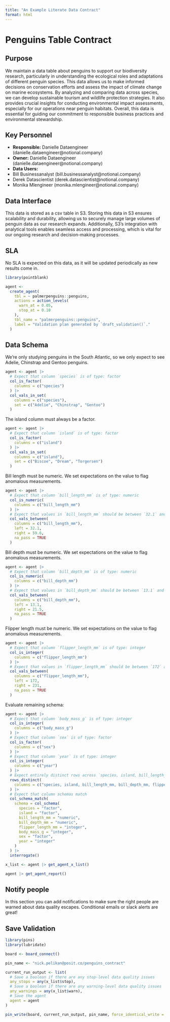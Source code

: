 ```yaml
---
title: "An Example Literate Data Contract"
format: html
---
```


# Penguins Table Contract

## Purpose 

We maintain a data table about penguins to support our biodiversity research, particularly in understanding the ecological roles and adaptations of different penguin species. This data allows us to make informed decisions on conservation efforts and assess the impact of climate change on marine ecosystems. By analyzing and comparing data across species, we can develop sustainable tourism and wildlife protection strategies. It also provides crucial insights for conducting environmental impact assessments, especially for our operations near penguin habitats. Overall, this data is essential for guiding our commitment to responsible business practices and environmental stewardship.

## Key Personnel

 - **Responsible:** Danielle Dataengineer (danielle.dataengineer@notional.company)
 - **Owner:** Danielle Dataengineer (danielle.dataengineer@notional.company)
 - **Data Users:**
  - Bill Businessanalyst (bill.businessanalyst@notional.company)
  - Derek Datascientist (derek.datascientist@notional.company)
  - Monika Mlengineer (monika.mlengineer@notional.company)

## Data Interface

This data is stored as a csv table in S3. Storing this data in S3 ensures scalability and durability, allowing us to securely manage large volumes of penguin data as our research expands. Additionally, S3’s integration with analytical tools enables seamless access and processing, which is vital for our ongoing research and decision-making processes.

## SLA

No SLA is expected on this data, as it will be updated periodically as new results come in. 

```r
library(pointblank)

agent <-
  create_agent(
    tbl = ~ palmerpenguins::penguins,
    actions = action_levels(
      warn_at = 0.05,
      stop_at = 0.10
    ),
    tbl_name = "palmerpenguins::penguins",
    label = "Validation plan generated by `draft_validation()`."
  ) 
```

## Data Schema

We're only studying penguins in the South Atlantic, so we only expect to see Adelie, Chinstrap and Gentoo penguins.

```r
agent <- agent |>
  # Expect that column `species` is of type: factor
  col_is_factor(
    columns = c("species")
  ) |>
  col_vals_in_set(
    columns = c("species"),
    set = c("Adelie", "Chinstrap", "Gentoo")
  )
```

The island column must always be a factor.

```r
agent <- agent |>
  # Expect that column `island` is of type: factor
  col_is_factor(
    columns = c("island")
  ) |>
  col_vals_in_set(
    columns = c("island"),
    set = c("Biscoe", "Dream", "Torgersen")
  )
```

Bill length must be numeric. We set expectations on the value to flag anomalous measurements.

```r
agent <- agent |>
  # Expect that column `bill_length_mm` is of type: numeric
  col_is_numeric(
    columns = c("bill_length_mm")
  ) |>
  # Expect that values in `bill_length_mm` should be between `32.1` and `59.6`
  col_vals_between(
    columns = c("bill_length_mm"),
    left = 32.1,
    right = 59.6,
    na_pass = TRUE
  ) 
```

Bill depth must be numeric. We set expectations on the value to flag anomalous measurements.

```r
agent <- agent |>
  # Expect that column `bill_depth_mm` is of type: numeric
  col_is_numeric(
    columns = c("bill_depth_mm")
  ) |>
  # Expect that values in `bill_depth_mm` should be between `13.1` and `21.5`
  col_vals_between(
    columns = c("bill_depth_mm"),
    left = 13.1,
    right = 21.5,
    na_pass = TRUE
  ) 
```

Flipper length must be numeric. We set expectations on the value to flag anomalous measurements.

```r
agent <- agent |>
  # Expect that column `flipper_length_mm` is of type: integer
  col_is_integer(
    columns = c("flipper_length_mm")
  ) |>
  # Expect that values in `flipper_length_mm` should be between `172` and `231`
  col_vals_between(
    columns = c("flipper_length_mm"),
    left = 172,
    right = 231,
    na_pass = TRUE
  ) 
```

Evaluate remaining schema:

```r
agent <- agent |>
  # Expect that column `body_mass_g` is of type: integer
  col_is_integer(
    columns = c("body_mass_g")
  ) |>
  # Expect that column `sex` is of type: factor
  col_is_factor(
    columns = c("sex")
  ) |>
  # Expect that column `year` is of type: integer
  col_is_integer(
    columns = c("year")
  ) |>
  # Expect entirely distinct rows across `species, island, bill_length_mm, bill_depth_mm, flipper_length_mm, body_mass_g, sex, year`
  rows_distinct(
    columns = c("species, island, bill_length_mm, bill_depth_mm, flipper_length_mm, body_mass_g, sex, year")
  ) |>
  # Expect that column schemas match
  col_schema_match(
    schema = col_schema(
      species = "factor",
      island = "factor",
      bill_length_mm = "numeric",
      bill_depth_mm = "numeric",
      flipper_length_mm = "integer",
      body_mass_g = "integer",
      sex = "factor",
      year = "integer"
    )
  ) |>
  interrogate()
```


```r
x_list <- agent |> get_agent_x_list()

agent |> get_agent_report()
```


## Notify people

 In this section you can add notifications to make sure the right people are warned about data quality escapes. Conditional emails or slack alerts are great!



## Save Validation
```r
library(pins)
library(lubridate)

board <- board_connect()

pin_name <- "nick.pelikan@posit.co/penguins_contract"

current_run_output <- list(
  # Save a boolean if there are any stop-level data quality issues
  any_stops = any(x_list$stop),
  # Save a boolean if there are any warning-level data quality issues
  any_warnings = any(x_list$warn),
  # Save the agent
  agent = agent
)

pin_write(board, current_run_output, pin_name, force_identical_write = TRUE)

```
